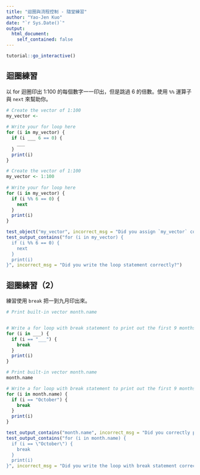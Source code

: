 ```yaml
---
title: "迴圈與流程控制 - 隨堂練習"
author: "Yao-Jen Kuo"
date: "`r Sys.Date()`"
output: 
  html_document:
    self_contained: false
---
```


```r
tutorial::go_interactive()
```

## 迴圈練習

以 for 迴圈印出 1:100 的每個數字一一印出，但是跳過 6 的倍數。使用 `%%` 運算子與 `next` 來幫助你。

```r
# Create the vector of 1:100
my_vector <- 
  
# Write your for loop here
for (i in my_vector) {
  if (i ___ 6 == 0) {
    ___
  }
  print(i)
}
```

```r
# Create the vector of 1:100
my_vector <- 1:100
  
# Write your for loop here
for (i in my_vector) {
  if (i %% 6 == 0) {
    next
  }
  print(i)
}
```

```r
test_object("my_vector", incorrect_msg = "Did you assign `my_vector` correctly?")
test_output_contains("for (i in my_vector) {
  if (i %% 6 == 0) {
    next
  }
  print(i)
}", incorrect_msg = "Did you write the loop statement correctly?")
```

## 迴圈練習（2）

練習使用 `break` 把一到九月印出來。

```r
# Print built-in vector month.name


# Write a for loop with break statement to print out the first 9 months
for (i in ___) {
  if (i == "___") {
    break
  }
  print(i)
}
```

```r
# Print built-in vector month.name
month.name

# Write a for loop with break statement to print out the first 9 months
for (i in month.name) {
  if (i == "October") {
    break
  }
  print(i)
}
```

```r
test_output_contains("month.name", incorrect_msg = "Did you correctly print out `month.name`?")
test_output_contains("for (i in month.name) {
  if (i == \"October\") {
    break
  }
  print(i)
}", incorrect_msg = "Did you write the loop with break statement correctly?")
```